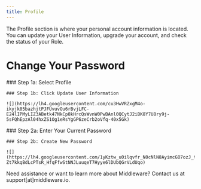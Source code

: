 ---
title: Profile
---

The Profile section is where your personal account information is located. You can update your User Information, upgrade your account, and check the status of your Role.

# Change Your Password

<Accordion title="Step 1: Navigate to Settings">
    ### Step 1a: Select Profile

    ### Step 1b: Click Update User Information

    ![](https://lh4.googleusercontent.com/cu3HwVRZxgM4o-ikyjk05bazhjtPJFUvuvOu6rBvjLFC-E24lIPMyLIZ3ABetk47NkCp8kHrcQsWvnW0PwBAnl0QCytJ2iBK8Y7U8ry9j-5sFQhEpzAl04hxZS1Og1eRsYgGP6zeCrb2oVfq-40x5Gk)
</Accordion>

<Accordion title="Step 2: Change Password">
    ### Step 2a: Enter Your Current Password

    ### Step 2b: Create New Password

    ![](https://lh4.googleusercontent.com/1yKztw_u0ilqvfr_N0cNlN8AyimcGO7ozJ_tEWhhlQ4Lb85EiuACMXbYee9a_y03Ass04SFoizYFvDN1Y5evODfyJsZsd3rIf2Z-Zt7kkqBdLcPTsR_HfqFfwStNNJLuuqeT7Hyye6lDUbQGrVLdUqo)
</Accordion>
<Note> Need assistance or want to learn more about Middleware? Contact us at support[at]middleware.io. </Note>